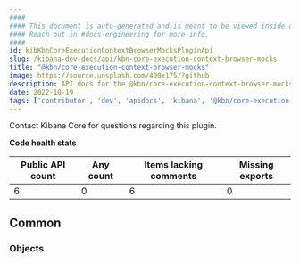 ```yaml
---
####
#### This document is auto-generated and is meant to be viewed inside our experimental, new docs system.
#### Reach out in #docs-engineering for more info.
####
id: kibKbnCoreExecutionContextBrowserMocksPluginApi
slug: /kibana-dev-docs/api/kbn-core-execution-context-browser-mocks
title: "@kbn/core-execution-context-browser-mocks"
image: https://source.unsplash.com/400x175/?github
description: API docs for the @kbn/core-execution-context-browser-mocks plugin
date: 2022-10-19
tags: ['contributor', 'dev', 'apidocs', 'kibana', '@kbn/core-execution-context-browser-mocks']
---
```




Contact Kibana Core for questions regarding this plugin.

**Code health stats**

| Public API count  | Any count | Items lacking comments | Missing exports |
|-------------------|-----------|------------------------|-----------------|
| 6 | 0 | 6 | 0 |

## Common

### Objects
<DocDefinitionList data={kbnCoreExecutionContextBrowserMocksObj.common.objects}/>

